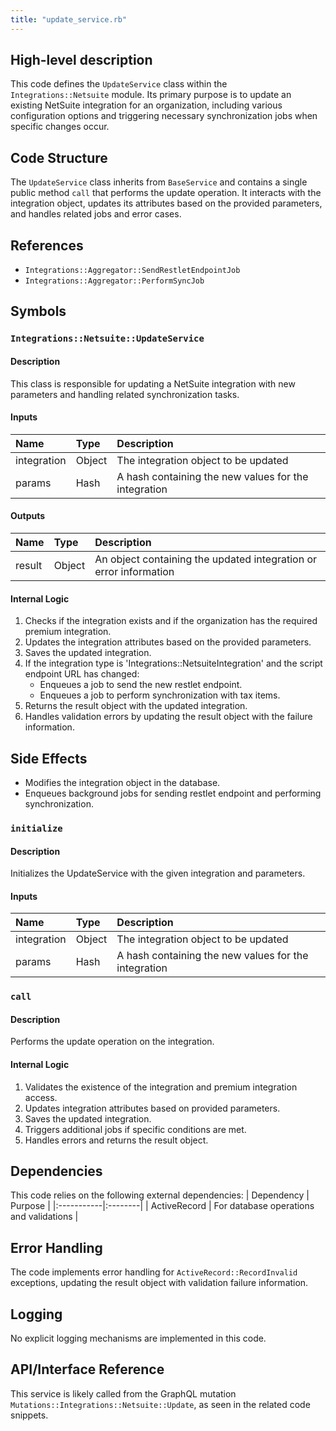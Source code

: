 ```yaml
---
title: "update_service.rb"
---
```


## High-level description
This code defines the `UpdateService` class within the `Integrations::Netsuite` module. Its primary purpose is to update an existing NetSuite integration for an organization, including various configuration options and triggering necessary synchronization jobs when specific changes occur.

## Code Structure
The `UpdateService` class inherits from `BaseService` and contains a single public method `call` that performs the update operation. It interacts with the integration object, updates its attributes based on the provided parameters, and handles related jobs and error cases.

## References
- `Integrations::Aggregator::SendRestletEndpointJob`
- `Integrations::Aggregator::PerformSyncJob`

## Symbols

### `Integrations::Netsuite::UpdateService`
#### Description
This class is responsible for updating a NetSuite integration with new parameters and handling related synchronization tasks.

#### Inputs
| Name | Type | Description |
|:-----|:-----|:------------|
| integration | Object | The integration object to be updated |
| params | Hash | A hash containing the new values for the integration |

#### Outputs
| Name | Type | Description |
|:-----|:-----|:------------|
| result | Object | An object containing the updated integration or error information |

#### Internal Logic
1. Checks if the integration exists and if the organization has the required premium integration.
2. Updates the integration attributes based on the provided parameters.
3. Saves the updated integration.
4. If the integration type is 'Integrations::NetsuiteIntegration' and the script endpoint URL has changed:
   - Enqueues a job to send the new restlet endpoint.
   - Enqueues a job to perform synchronization with tax items.
5. Returns the result object with the updated integration.
6. Handles validation errors by updating the result object with the failure information.

## Side Effects
- Modifies the integration object in the database.
- Enqueues background jobs for sending restlet endpoint and performing synchronization.

### `initialize`
#### Description
Initializes the UpdateService with the given integration and parameters.

#### Inputs
| Name | Type | Description |
|:-----|:-----|:------------|
| integration | Object | The integration object to be updated |
| params | Hash | A hash containing the new values for the integration |

### `call`
#### Description
Performs the update operation on the integration.

#### Internal Logic
1. Validates the existence of the integration and premium integration access.
2. Updates integration attributes based on provided parameters.
3. Saves the updated integration.
4. Triggers additional jobs if specific conditions are met.
5. Handles errors and returns the result object.

## Dependencies
This code relies on the following external dependencies:
| Dependency | Purpose |
|:-----------|:--------|
| ActiveRecord | For database operations and validations |

## Error Handling
The code implements error handling for `ActiveRecord::RecordInvalid` exceptions, updating the result object with validation failure information.

## Logging
No explicit logging mechanisms are implemented in this code.

## API/Interface Reference
This service is likely called from the GraphQL mutation `Mutations::Integrations::Netsuite::Update`, as seen in the related code snippets.